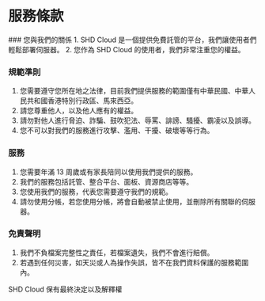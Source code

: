 
# 服務條款

<Steps>
### 您與我們的關係
1. SHD Cloud 是一個提供免費託管的平台，我們讓使用者們輕鬆部署伺服器。
2. 您作為 SHD Cloud 的使用者，我們非常注重您的權益。

### 規範準則

1. 您需要遵守您所在地之法律，目前我們提供服務的範圍僅有中華民國、中華人民共和國香港特別行政區、馬來西亞。
2. 請您尊重他人，以及他人應有的權益。
3. 請勿對他人進行脅迫、詐騙、鼓吹犯法、辱罵、誹謗、騷擾、霸凌以及誤導。
4. 您不可以對我們的服務進行攻擊、濫用、干擾、破壞等等行為。

### 服務

1. 您需要年滿 13 周歲或有家長陪同以使用我們提供的服務。
2. 我們的服務包括託管、整合平台、面板、資源商店等等。
3. 您使用我們的服務，代表您需要遵守我們的規範。
4. 請勿使用分帳，若您使用分帳，將會自動被禁止使用，並刪除所有關聯的伺服器。

### 免責聲明

1. 我們不負檔案完整性之責任，若檔案遺失，我們不會進行賠償。
2. 若遇到任何災害，如天災或人為操作失誤，皆不在我們資料保護的服務範圍內。

</Steps>

<Callout type="warning">SHD Cloud 保有最終決定以及解釋權</Callout>
